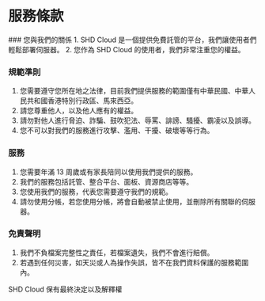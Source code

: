 
# 服務條款

<Steps>
### 您與我們的關係
1. SHD Cloud 是一個提供免費託管的平台，我們讓使用者們輕鬆部署伺服器。
2. 您作為 SHD Cloud 的使用者，我們非常注重您的權益。

### 規範準則

1. 您需要遵守您所在地之法律，目前我們提供服務的範圍僅有中華民國、中華人民共和國香港特別行政區、馬來西亞。
2. 請您尊重他人，以及他人應有的權益。
3. 請勿對他人進行脅迫、詐騙、鼓吹犯法、辱罵、誹謗、騷擾、霸凌以及誤導。
4. 您不可以對我們的服務進行攻擊、濫用、干擾、破壞等等行為。

### 服務

1. 您需要年滿 13 周歲或有家長陪同以使用我們提供的服務。
2. 我們的服務包括託管、整合平台、面板、資源商店等等。
3. 您使用我們的服務，代表您需要遵守我們的規範。
4. 請勿使用分帳，若您使用分帳，將會自動被禁止使用，並刪除所有關聯的伺服器。

### 免責聲明

1. 我們不負檔案完整性之責任，若檔案遺失，我們不會進行賠償。
2. 若遇到任何災害，如天災或人為操作失誤，皆不在我們資料保護的服務範圍內。

</Steps>

<Callout type="warning">SHD Cloud 保有最終決定以及解釋權</Callout>
